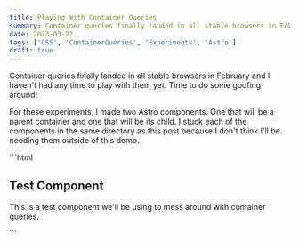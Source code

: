 ```yaml
---
title: Playing With Container Queries
summary: Container queries finally landed in all stable browsers in February and I haven't had any time to play with them yet. Time to do some goofing around!
date: 2023-03-22
tags: ['CSS', 'ContainerQueries', 'Experiments', 'Astro']
draft: true
---
```


Container queries finally landed in all stable browsers in February and I haven't had any time to play with them yet. Time to do some goofing around!

For these experiments, I made two Astro components. One that will be a parent container and one that will be its child. I stuck each of the components in the same directory as this post because I don't think I'll be needing them outside of this demo.

<Figure caption="The file layout for this post">
<FileTree tree={
  [
    {
      name: '/playing-with-container-queries',
      children: [
        {name: '_ChildComponent.astro'},
        {name: '_ParentComponent.astro'},
        {name: 'index.mdx'},
      ]
    },
  ]
}/>
</Figure>


<ParentComponent>
  <ChildComponent title="Test Component" description="This is a test component we'll be using to mess around with container queries." />
  <ChildComponent title="Test Component" description="This is a test component we'll be using to mess around with container queries." />
</ParentComponent>
```html
<div>
  <h2>Test Component</h2>
  <p>
    This is a test component we'll be using 
    to mess around with container queries.
  </p>
</div>
```
